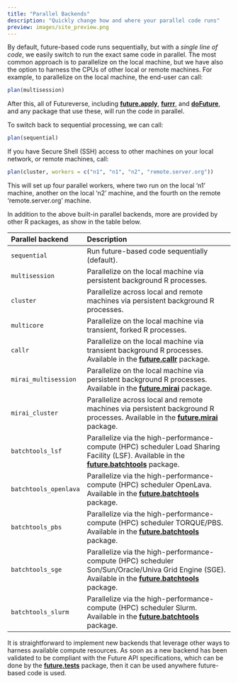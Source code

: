```yaml
---
title: "Parallel Backends"
description: "Quickly change how and where your parallel code runs"
preview: images/site_preview.png
---
```


By default, future-based code runs sequentially, but with a _single
line of code_, we easily switch to run the exact same code in
parallel. The most common approach is to parallelize on the local
machine, but we have also the option to harness the CPUs of other
local or remote machines.  For example, to parallelize on the local
machine, the end-user can call:

```r
plan(multisession)
```

After this, all of Futureverse, including **[future.apply]**,
**[furrr]**, and **[doFuture]**, and any package that use these, will
run the code in parallel.

To switch back to sequential processing, we can call:

```r
plan(sequential)
```

If you have Secure Shell (SSH) access to other machines on your local
network, or remote machines, call:

```r
plan(cluster, workers = c("n1", "n1", "n2", "remote.server.org"))
```

This will set up four parallel workers, where two run on the local
'n1' machine, another on the local 'n2' machine, and the fourth on the
remote 'remote.server.org' machine.

In addition to the above built-in parallel backends, more are provided
by other R packages, as show in the table below.

| Parallel backend       | Description
|:-----------------------|:----------------------------------------------
| `sequential`           | Run future-based code sequentially (default).
| `multisession`         | Parallelize on the local machine via persistent background R processes.
| `cluster`              | Parallelize across local and remote machines via persistent background R processes.
| `multicore`            | Parallelize on the local machine via transient, forked R processes.
| `callr`                | Parallelize on the local machine via transient background R processes. Available in the **[future.callr]** package.
| `mirai_multisession`   | Parallelize on the local machine via persistent background R processes. Available in the **[future.mirai]** package.
| `mirai_cluster`        | Parallelize across local and remote machines via persistent background R processes. Available in the **[future.mirai]** package.
| `batchtools_lsf`       | Parallelize via the high-performance-compute (HPC) scheduler Load Sharing Facility (LSF). Available in the **[future.batchtools]** package.
| `batchtools_openlava`  | Parallelize via the high-performance-compute (HPC) scheduler OpenLava. Available in the **[future.batchtools]** package.
| `batchtools_pbs`       | Parallelize via the high-performance-compute (HPC) scheduler TORQUE/PBS. Available in the **[future.batchtools]** package.
| `batchtools_sge`       | Parallelize via the high-performance-compute (HPC) scheduler Son/Sun/Oracle/Univa Grid Engine (SGE). Available in the **[future.batchtools]** package.
| `batchtools_slurm`     | Parallelize via the high-performance-compute (HPC) scheduler Slurm. Available in the **[future.batchtools]** package.

It is straightforward to implement new backends that leverage other
ways to harness available compute resources. As soon as a new backend
has been validated to be compliant with the Future API specifications,
which can be done by the **[future.tests]** package, then it can be
used anywhere future-based code is used.


[doFuture]: https://doFuture.futureverse.org
[furrr]: https://furrr.futureverse.org
[future.apply]: https://future.apply.futureverse.org

[future.batchtools]: https://future.batchtools.futureverse.org
[future.callr]: https://future.callr.futureverse.org
[future.mirai]: https://future.mirai.futureverse.org

[future.tests]: https://future.tests.futureverse.org


